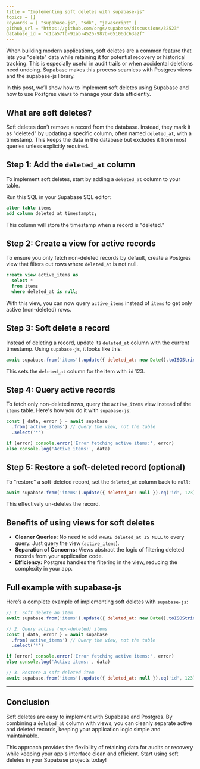 ```yaml
---
title = "Implementing soft deletes with supabase-js"
topics = []
keywords = [ "supabase-js", "sdk", "javascript" ]
github_url = "https://github.com/orgs/supabase/discussions/32523"
database_id = "c1ca57fb-91ab-4526-987b-65106dc63a2f"
---
```


When building modern applications, soft deletes are a common feature that lets you "delete" data while retaining it for potential recovery or historical tracking. This is especially useful in audit trails or when accidental deletions need undoing. Supabase makes this process seamless with Postgres views and the supabase-js library.

In this post, we’ll show how to implement soft deletes using Supabase and how to use Postgres views to manage your data efficiently.

## What are soft deletes?

Soft deletes don’t remove a record from the database. Instead, they mark it as "deleted" by updating a specific column, often named `deleted_at`, with a timestamp. This keeps the data in the database but excludes it from most queries unless explicitly required.

## Step 1: Add the `deleted_at` column

To implement soft deletes, start by adding a `deleted_at` column to your table.

Run this SQL in your Supabase SQL editor:

```sql
alter table items
add column deleted_at timestamptz;
```

This column will store the timestamp when a record is "deleted."

## Step 2: Create a view for active records

To ensure you only fetch non-deleted records by default, create a Postgres view that filters out rows where `deleted_at` is not null.

```sql
create view active_items as
  select *
  from items
  where deleted_at is null;
```

With this view, you can now query `active_items` instead of `items` to get only active (non-deleted) rows.

## Step 3: Soft delete a record

Instead of deleting a record, update its `deleted_at` column with the current timestamp. Using `supabase-js`, it looks like this:

```javascript
await supabase.from('items').update({ deleted_at: new Date().toISOString() }).eq('id', 123)
```

This sets the `deleted_at` column for the item with `id` 123.

## Step 4: Query active records

To fetch only non-deleted rows, query the `active_items` view instead of the `items` table. Here's how you do it with `supabase-js`:

```javascript
const { data, error } = await supabase
  .from('active_items') // Query the view, not the table
  .select('*')

if (error) console.error('Error fetching active items:', error)
else console.log('Active items:', data)
```

## Step 5: Restore a soft-deleted record (optional)

To "restore" a soft-deleted record, set the `deleted_at` column back to `null`:

```javascript
await supabase.from('items').update({ deleted_at: null }).eq('id', 123)
```

This effectively un-deletes the record.

## Benefits of using views for soft deletes

- **Cleaner Queries:** No need to add `WHERE deleted_at IS NULL` to every query. Just query the view (`active_items`).
- **Separation of Concerns:** Views abstract the logic of filtering deleted records from your application code.
- **Efficiency:** Postgres handles the filtering in the view, reducing the complexity in your app.

## Full example with supabase-js

Here’s a complete example of implementing soft deletes with `supabase-js`:

```javascript
// 1. Soft delete an item
await supabase.from('items').update({ deleted_at: new Date().toISOString() }).eq('id', 123)

// 2. Query active (non-deleted) items
const { data, error } = await supabase
  .from('active_items') // Query the view, not the table
  .select('*')

if (error) console.error('Error fetching active items:', error)
else console.log('Active items:', data)

// 3. Restore a soft-deleted item
await supabase.from('items').update({ deleted_at: null }).eq('id', 123)
```

---

## Conclusion

Soft deletes are easy to implement with Supabase and Postgres. By combining a `deleted_at` column with views, you can cleanly separate active and deleted records, keeping your application logic simple and maintainable.

This approach provides the flexibility of retaining data for audits or recovery while keeping your app's interface clean and efficient. Start using soft deletes in your Supabase projects today!
